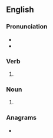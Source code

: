 ==English==

===Pronunciation===
* {{IPA|/pɹaɪdz/|lang=en}}
* {{rhymes|aɪdz|lang=en}}

===Verb===
{{head|en|verb form}}

# {{en-third-person singular of|pride}}

===Noun===
{{head|en|noun plural form}}
# {{plural of|pride|lang=en}}

===Anagrams===
* {{anagrams|en|Spider|prised|redips|risped|spider|spired}}